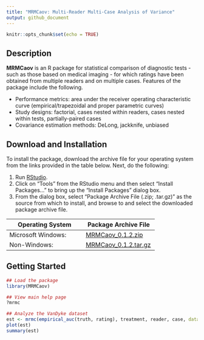 ```yaml
---
title: "MRMCaov: Multi-Reader Multi-Case Analysis of Variance"
output: github_document
---
```


```r
knitr::opts_chunk$set(echo = TRUE)
```

## Description

**MRMCaov** is an R package for statistical comparison of diagnostic tests - such as those based on medical imaging - for which ratings have been obtained from multiple readers and on multiple cases.  Features of the package include the following.

* Performance metrics: area under the receiver operating characteristic curve (empirical/trapezoidal and proper parametric curves)
* Study designs: factorial, cases nested within readers, cases nested within tests, partially-paired cases
* Covariance estimation methods: DeLong, jackknife, unbiased


## Download and Installation

To install the package, download the archive file for your operating system from the links provided in the table below.  Next, do the following:

1. Run [RStudio](https://www.rstudio.com/products/rstudio/).
2. Click on "Tools" from the RStudio menu and then select "Install Packages..." to bring up the "Install Packages" dialog box.
3. From the dialog box, select "Package Archive File (.zip; .tar.gz)" as the source from which to install, and browse to and select the downloaded package archive file.

| Operating System      | Package Archive File | 
|-----------------------|----------------------|
| Microsoft Windows: | [MRMCaov_0.1.2.zip](https://iowa-my.sharepoint.com/:u:/g/personal/bjsmith_uiowa_edu/EZlO1rYXXZ9HiT4fD4Q5AF8B-tyJQw087MlMfbsp-4nZEQ?e=mvIZPk) |
| Non-Windows: | [MRMCaov_0.1.2.tar.gz](https://iowa-my.sharepoint.com/:u:/g/personal/bjsmith_uiowa_edu/EVvhUJr9mxJNixFiQVvFx8oB11kISQDxWz_Ay4gIPWb1nw?e=ZmIlUf) |


## Getting Started

```r
## Load the package
library(MRMCaov)

## View main help page
?mrmc

## Analyze the VanDyke dataset
est <- mrmc(empirical_auc(truth, rating), treatment, reader, case, data = VanDyke)
plot(est)
summary(est)
```
